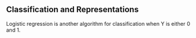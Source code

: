 ## Classification and Representations

Logistic regression is another algorithm for classification when Y is either 0 and 1.
